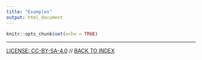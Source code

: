 ```yaml
---
title: "Examples"
output: html_document
---
```


```r
knitr::opts_chunk$set(echo = TRUE)
```

----
[LICENSE: CC-BY-SA-4.0](LICENSE) // [BACK TO INDEX](index.html)